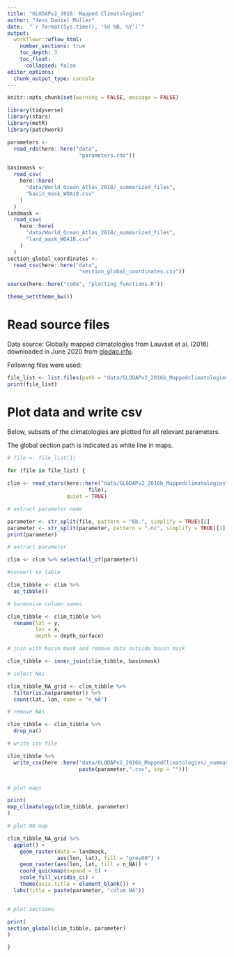 ```yaml
---
title: "GLODAPv2_2016: Mapped Climatologies"
author: "Jens Daniel Müller"
date:  "`r format(Sys.time(), '%d %B, %Y')`"
output: 
  workflowr::wflow_html:
    number_sections: true
    toc_depth: 3
    toc_float:
      collapsed: false
editor_options:
  chunk_output_type: console
---
```


```r
knitr::opts_chunk$set(warning = FALSE, message = FALSE)
```

```r
library(tidyverse)
library(stars)
library(metR)
library(patchwork)
```


```r
parameters <-
  read_rds(here::here("data",
                       "parameters.rds"))
```

```r
basinmask <-
  read_csv(
    here::here(
      "data/World_Ocean_Atlas_2018/_summarized_files",
      "basin_mask_WOA18.csv"
    )
  )
landmask <-
  read_csv(
    here::here(
      "data/World_Ocean_Atlas_2018/_summarized_files",
      "land_mask_WOA18.csv"
    )
  )
section_global_coordinates <-
  read_csv(here::here("data",
                       "section_global_coordinates.csv"))

```

```r
source(here::here("code", "plotting_functions.R"))
```

```r
theme_set(theme_bw())
```



# Read source files

Data source: Globally mapped climatologies from Lauvset et al. (2016) downloaded in June 2020 from [glodap.info](https://www.glodap.info/).

Following files were used: 

```r

file_list <- list.files(path = "data/GLODAPv2_2016b_Mappedclimatologies", pattern = "*.nc")
print(file_list)

```

# Plot data and write csv

Below, subsets of the climatologies are plotted for all relevant parameters.

The global section path is indicated as white line in maps.

```r

# file <- file_list[1]

for (file in file_list) {
 
clim <- read_stars(here::here("data/GLODAPv2_2016b_Mappedclimatologies",
                          file),
                   quiet = TRUE)

# extract parameter name

parameter <- str_split(file, pattern = "6b.", simplify = TRUE)[2]
parameter <- str_split(parameter, pattern = ".nc", simplify = TRUE)[1]
print(parameter)

# extract parameter

clim <- clim %>% select(all_of(parameter))

#convert to table

clim_tibble <- clim %>% 
  as_tibble()

# harmonize column names

clim_tibble <- clim_tibble %>% 
  rename(lat = y,
         lon = x,
         depth = depth_surface)

# join with basin mask and remove data outside basin mask

clim_tibble <- inner_join(clim_tibble, basinmask)

# select NAs

clim_tibble_NA_grid <- clim_tibble %>% 
  filter(is.na(parameter)) %>% 
  count(lat, lon, name = "n_NA")

# remove NAs

clim_tibble <- clim_tibble %>% 
  drop_na()

# write csv file

clim_tibble %>% 
  write_csv(here::here("data/GLODAPv2_2016b_MappedClimatologies/_summarized_files",
                       paste(parameter,".csv", sep = "")))


# plot maps

print(
map_climatology(clim_tibble, parameter)
)

# plot NA map

clim_tibble_NA_grid %>% 
  ggplot() +
    geom_raster(data = landmask,
                aes(lon, lat), fill = "grey80") +
    geom_raster(aes(lon, lat, fill = n_NA)) +
    coord_quickmap(expand = 0) +
    scale_fill_viridis_c() +
    theme(axis.title = element_blank()) +
  labs(title = paste(parameter, "colum NA"))


# plot sections

print(
section_global(clim_tibble, parameter)
)

}


```

